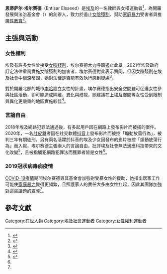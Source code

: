 {{Infobox person
| name               = 恩蒂萨尔·埃尔赛德
| other_names        = 
| nationality        = {{flag|埃及}}
| occupation         = 律師、女權運動者 
| organization       = 開羅發展與法治基金會
}}

'''恩蒂萨尔·埃尔赛德'''（Entisar Elsaeed）是[[埃及|埃及]]的一名律師與女權運動者<ref name=NYP>{{Cite web|url=https://nypost.com/2020/06/28/egyptian-belly-dancer-sentenced-to-prison-for-posting-racy-tiktoks/|title=Egyptian belly dancer sentenced to prison for posting racy TikTok videos|author=Kenneth Garger|date=2020-06-28|publisher=New York Post|access-date=2021-04-04|archive-date=2021-09-04|archive-url=https://web.archive.org/web/20210904142812/https://nypost.com/2020/06/28/egyptian-belly-dancer-sentenced-to-prison-for-posting-racy-tiktoks/|dead-url=no}}</ref>，為開羅發展與法治基金會（{{lang-ar|مؤسسة القاهرة للتنمية والقانون}}）的創辦人，致力於遏止[[女陰殘割|女陰殘割]]、幫助[[家庭暴力|家庭暴力]]受害者與推廣[[性教育|性教育]]<ref name="OHCHR">
{{Cite news
|date=25 February 2021
|title=Responding to the needs of women, 'first responders' to Egypt's COVID-19 crisis
|work=[[聯合國人權事務高級專員辦事處|Office of the High Commissioner for Human Rights]]
|publisher=[[United_Nations|United Nations]]
|url=https://www.ohchr.org/EN/NewsEvents/Pages/EgyptianWomenCOVID-19.aspx
|access-date=8 March 2021
|archive-url=https://web.archive.org/web/20210225105444/https://www.ohchr.org/EN/NewsEvents/Pages/EgyptianWomenCOVID-19.aspx
|archive-date=February 25, 2021
}}
</ref>。

==主張與活動==
===女性權利===
埃及有許多女性曾接受[[女陰殘割|女陰殘割]]，埃尔赛德大力呼籲遏止此舉。2021年埃及政府訂定法律重罰實施女陰殘割的加害者，埃尔赛德對此表示贊同，但因女陰殘割在埃及社會中根深蒂固，她對法律是否能有效執行感到疑慮<ref name="Farouk 2021 A">
{{Cite news 
|last=Farouk 
|first=Menna A. 
|date=21 January 2021 
|title=Egypt's cabinet toughens law banning female genital mutilation 
|work=[[Reuters|Reuters]] 
|publisher=Thomson Reuters 
|url=https://www.reuters.com/article/egypt-women-law/egypts-cabinet-toughens-law-banning-female-genital-mutilation-idUSL8N2JW26Z 
|access-date=8 March 2021 
|archive-url=https://web.archive.org/web/20210121163056/https://www.reuters.com/article/egypt-women-law/egypts-cabinet-toughens-law-banning-female-genital-mutilation-idUSL8N2JW26Z 
|archive-date=January 21, 2021 
|issn=2293-6343}}</ref>。

對於開羅北部的城市[[本哈|本哈]]設立女性{{le|安全空間|safe space}}的計畫，埃尔赛德指出安全空間雖可促進女性參與社區活動，卻可能造成隔離、[[社會異化|異化]]與歧視，她建議在[[上埃及|上埃及]]鄉間等女性受到限制與異化更嚴重的地區實施較佳<ref name="Salhani 2016">
{{Cite news 
|last=Salhani 
|first=Justin 
|date=February 10, 2016 
|title=Egyptian Women Can Be Themselves In The 'Girl Zone' 
|work={{le|ThinkProgress}}
|publisher=[[美國進步中心|Center for American Progress Action Fund]] 
|url=https://archive.thinkprogress.org/egyptian-women-can-be-themselves-in-the-girl-zone-7eadd0d59e32/ 
|access-date=2021-03-13 
|archive-url=https://web.archive.org/web/20210313124928/https://archive.thinkprogress.org/egyptian-women-can-be-themselves-in-the-girl-zone-7eadd0d59e32/ 
|archive-date=2021-03-13
}}
</ref>。

===言論自由===
2018年埃及網路犯罪法通過後，有多起用戶因在網路上發布影片而被捕的案件。2020年，一名[[肚皮舞|肚皮舞]]者因在社交軟體[[抖音|抖音]]上發布影片而被控「煽動放蕩行為」，被判三年有期徒刑，另有兩名活躍於抖音的埃及少女因發布的影片被控「煽動放蕩行為」而入獄，埃尔赛德主張兩人的言論自由，批評埃及社會無法適應科技帶來的文化改變<ref name="Farouk 2021 B">
{{Cite news 
|last=Farouk 
|first=Menna A. 
|date=15 January 2021 
|title=Egyptian women jailed over TikTok posts to face trafficking charges 
|work=Thomas Reuters Foundation News 
|publisher=Thomas Reuters Foundation |url=https://news.trust.org/item/20210115154559-d4d1d 
|access-date=8 March 2021 
|archive-url=https://web.archive.org/web/20210116080010/https://news.trust.org/item/20210115154559-d4d1d/ |archive-date=January 16, 2021}}
</ref>，且被指觸犯網路犯罪法而獲罪者皆是女性<ref name=NYP/>。

===2019冠狀病毒病疫情===
[[2019冠状病毒病埃及疫情|COVID-19疫情]]期間埃尔赛德與其基金會加強對受暴女性的援助，她指出居家工作可能使[[家庭暴力|家庭暴力]]變得更頻繁，且照護家人的責任大多由女性扛起，因此其團隊加強對這些議題的宣導<ref name="OHCHR"/>。

==參考文獻==
{{Reflist|2}}
{{authority control}}

[[Category:在世人物|Category:在世人物]]
[[Category:埃及社會運動者|Category:埃及社會運動者]]
[[Category:女性權利運動者|Category:女性權利運動者]]